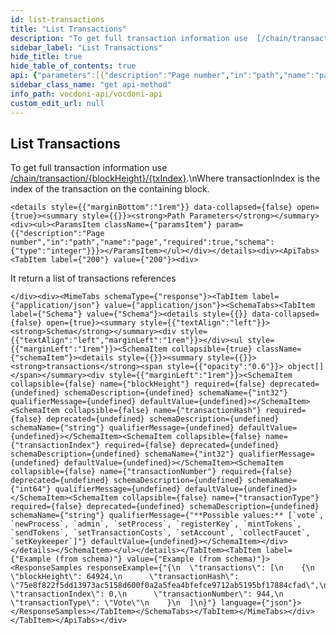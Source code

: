 ```yaml
---
id: list-transactions
title: "List Transactions"
description: "To get full transaction information use  [/chain/transaction/{blockHeight}/{txIndex}](transaction-by-block-index).\nWhere transactionIndex is the index of the transaction on the containing block."
sidebar_label: "List Transactions"
hide_title: true
hide_table_of_contents: true
api: {"parameters":[{"description":"Page number","in":"path","name":"page","required":true,"schema":{"type":"integer"}}],"responses":{"200":{"content":{"application/json":{"schema":{"properties":{"transactions":{"items":{"properties":{"blockHeight":{"example":64924,"format":"int32","type":"integer"},"transactionHash":{"example":"75e8f822f5dd13973ac5158d600f0a2a5fea4bfefce9712ab5195bf17884cfad","type":"string"},"transactionIndex":{"example":0,"format":"int32","type":"integer"},"transactionNumber":{"example":944,"format":"int64","type":"integer"},"transactionType":{"enum":["vote","newProcess","admin","setProcess","registerKey","mintTokens","sendTokens","setTransactionCosts","setAccount","collectFaucet","setKeykeeper"],"example":"Vote","type":"string"}},"type":"object"},"type":"array"}},"type":"object"}}},"description":"It return a list of transactions references"}},"tags":["Chain"],"description":"To get full transaction information use  [/chain/transaction/{blockHeight}/{txIndex}](transaction-by-block-index).\\nWhere transactionIndex is the index of the transaction on the containing block.","method":"get","path":"/chain/transactions/page/{page}","servers":[{"url":"https://api-dev.vocdoni.net/v2"}],"securitySchemes":{"BasicAuth":{"scheme":"basic","type":"http"}},"info":{"contact":{},"description":"The Vocdoni API is a REST API that substitutes the previous RPCs in order to make it easier for  developers/integrators to build on top of the voting protocol. This API facilitates creating votings using Vocdoni, without the hassle of learning a complex blockchain platform, allowing to perform all the features that enable the voting protocol such as creating an account, entity, voting process, census & vote, abstracting as much as possible the complexity and offering simple and straightforward methods to perform those actions. \n\nYou can review the API endpoints documentation in this section, the main entities are:\n\n- [**Chain**](chain): The Vocdoni blockchain is named Vochain. It is a Byzantine fault-tolerant network based on Tendermint that executes the Vocdoni Protocol logic represented as a state machine. Its main purpose is to register votes in a  decentralized and verifiable format. In those endpoints, you can consult the state of the chain, transactions costs,  list organizations and get more Vochain info.\n- [**Accounts**](accounts): Identified by an Ethereum like address. An account can create and manage elections, transfer tokens, give power to other accounts on his behalf (delegates) and manage its metadata.\n- [**Elections**](elections): Is a rule-set of options and requirements for creating a process in which people vote a series of options. To know more about the params of an election and its lifecycle go [here](../get-started/intro#23-elections). In this section you will find all information related to an election as its information, election keys, submitted votes & how to create a new election.\n- [**Censuses**](censuses): The census is a key component of any voting process. It specifies the set of users (identified by a public key or address) eligible for participating in an election. To understand more about the Censuses you can check [here](../get-started/intro#21-the-census). Here you will be able to get censuses information like the Merkle root, total weight & size, import/export the censuses and create new ones.\n- [**Votes**](votes): All the information related to the vote issued by a participant in a vote, you can check the validity of the vote, consult your information and send a vote.\n- [**SIK**](sik): The Secret Identity Key is a user-generated piece of information that proves the user's identity without revealing it. It is the hash of the user's address, the signature of a public message and an optional secret part. It is used to ensure anonymous voting. All registered accounts or anonymous voters must register a SIK, and they are all stored in a Merkle tree. The `/siks` endpoints help to generate a proof of membership, get the current valid SIK roots, or check if an account has a valid SIK.\n\n\n### Errors \n\nBackend error messages list are defined here: https://github.com/vocdoni/vocdoni-node/blob/master/api/errors.go\n\nAbout the **204 no content** error: this message will be returned only if the asset being queried cannot be found but no other errors have occurred. This response is commonly used to prevent Javascript errors that may arise when a client is waiting for a  transaction to be published. During this waiting period, the client can repeatedly query the endpoint until a  successful response with a status code of 200 is received, thereby avoiding any errors that may occur due to the transaction not being published yet.","title":"Vocdoni API","version":"2.0.0"},"postman":{"name":"List Transactions","description":{"content":"To get full transaction information use  [/chain/transaction/{blockHeight}/{txIndex}](transaction-by-block-index).\\nWhere transactionIndex is the index of the transaction on the containing block.","type":"text/plain"},"url":{"path":["chain","transactions","page",":page"],"host":["{{baseUrl}}"],"query":[],"variable":[{"disabled":false,"description":{"content":"(Required) Page number","type":"text/plain"},"type":"any","value":"","key":"page"}]},"header":[{"key":"Accept","value":"application/json"}],"method":"GET"}}
sidebar_class_name: "get api-method"
info_path: vocdoni-api/vocdoni-api
custom_edit_url: null
---
```



## List Transactions



To get full transaction information use  [/chain/transaction/{blockHeight}/{txIndex}](transaction-by-block-index).\nWhere transactionIndex is the index of the transaction on the containing block.

````mdx-code-block
<details style={{"marginBottom":"1rem"}} data-collapsed={false} open={true}><summary style={{}}><strong>Path Parameters</strong></summary><div><ul><ParamsItem className={"paramsItem"} param={{"description":"Page number","in":"path","name":"page","required":true,"schema":{"type":"integer"}}}></ParamsItem></ul></div></details><div><ApiTabs><TabItem label={"200"} value={"200"}><div>
````

It return a list of transactions references

````mdx-code-block
</div><div><MimeTabs schemaType={"response"}><TabItem label={"application/json"} value={"application/json"}><SchemaTabs><TabItem label={"Schema"} value={"Schema"}><details style={{}} data-collapsed={false} open={true}><summary style={{"textAlign":"left"}}><strong>Schema</strong></summary><div style={{"textAlign":"left","marginLeft":"1rem"}}></div><ul style={{"marginLeft":"1rem"}}><SchemaItem collapsible={true} className={"schemaItem"}><details style={{}}><summary style={{}}><strong>transactions</strong><span style={{"opacity":"0.6"}}> object[]</span></summary><div style={{"marginLeft":"1rem"}}><SchemaItem collapsible={false} name={"blockHeight"} required={false} deprecated={undefined} schemaDescription={undefined} schemaName={"int32"} qualifierMessage={undefined} defaultValue={undefined}></SchemaItem><SchemaItem collapsible={false} name={"transactionHash"} required={false} deprecated={undefined} schemaDescription={undefined} schemaName={"string"} qualifierMessage={undefined} defaultValue={undefined}></SchemaItem><SchemaItem collapsible={false} name={"transactionIndex"} required={false} deprecated={undefined} schemaDescription={undefined} schemaName={"int32"} qualifierMessage={undefined} defaultValue={undefined}></SchemaItem><SchemaItem collapsible={false} name={"transactionNumber"} required={false} deprecated={undefined} schemaDescription={undefined} schemaName={"int64"} qualifierMessage={undefined} defaultValue={undefined}></SchemaItem><SchemaItem collapsible={false} name={"transactionType"} required={false} deprecated={undefined} schemaDescription={undefined} schemaName={"string"} qualifierMessage={"**Possible values:** [`vote`, `newProcess`, `admin`, `setProcess`, `registerKey`, `mintTokens`, `sendTokens`, `setTransactionCosts`, `setAccount`, `collectFaucet`, `setKeykeeper`]"} defaultValue={undefined}></SchemaItem></div></details></SchemaItem></ul></details></TabItem><TabItem label={"Example (from schema)"} value={"Example (from schema)"}><ResponseSamples responseExample={"{\n  \"transactions\": [\n    {\n      \"blockHeight\": 64924,\n      \"transactionHash\": \"75e8f822f5dd13973ac5158d600f0a2a5fea4bfefce9712ab5195bf17884cfad\",\n      \"transactionIndex\": 0,\n      \"transactionNumber\": 944,\n      \"transactionType\": \"Vote\"\n    }\n  ]\n}"} language={"json"}></ResponseSamples></TabItem></SchemaTabs></TabItem></MimeTabs></div></TabItem></ApiTabs></div>
````
      